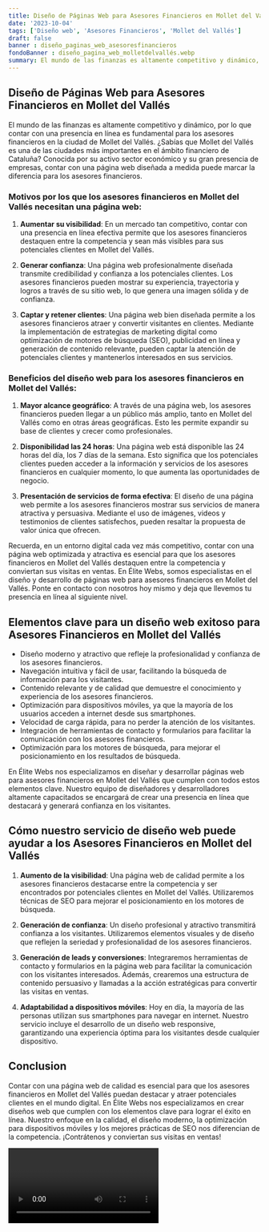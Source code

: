 ```yaml
---
title: Diseño de Páginas Web para Asesores Financieros en Mollet del Vallés
date: '2023-10-04'
tags: ['Diseño web', 'Asesores Financieros', 'Mollet del Vallés']
draft: false
banner : diseño_paginas_web_asesoresfinancieros
fondoBanner : diseño_pagina_web_molletdelvallés.webp
summary: El mundo de las finanzas es altamente competitivo y dinámico, por lo que contar con una presencia en línea es fundamental para los asesores financieros en la ciudad de Mollet del Vallés. ¿Sabías que Mollet del Vallés es una de las ciudades más importantes en el ámbito financiero de Cataluña? Conocida por su activo sector económico y su gran presencia de empresas, contar con una página web diseñada a medida puede marcar la diferencia para los asesores financieros.
---
```


## Diseño de Páginas Web para Asesores Financieros en Mollet del Vallés

El mundo de las finanzas es altamente competitivo y dinámico, por lo que contar con una presencia en línea es fundamental para los asesores financieros en la ciudad de Mollet del Vallés. ¿Sabías que Mollet del Vallés es una de las ciudades más importantes en el ámbito financiero de Cataluña? Conocida por su activo sector económico y su gran presencia de empresas, contar con una página web diseñada a medida puede marcar la diferencia para los asesores financieros.

### Motivos por los que los asesores financieros en Mollet del Vallés necesitan una página web:

1. **Aumentar su visibilidad**: En un mercado tan competitivo, contar con una presencia en línea efectiva permite que los asesores financieros destaquen entre la competencia y sean más visibles para sus potenciales clientes en Mollet del Vallés.

2. **Generar confianza**: Una página web profesionalmente diseñada transmite credibilidad y confianza a los potenciales clientes. Los asesores financieros pueden mostrar su experiencia, trayectoria y logros a través de su sitio web, lo que genera una imagen sólida y de confianza.

3. **Captar y retener clientes**: Una página web bien diseñada permite a los asesores financieros atraer y convertir visitantes en clientes. Mediante la implementación de estrategias de marketing digital como optimización de motores de búsqueda (SEO), publicidad en línea y generación de contenido relevante, pueden captar la atención de potenciales clientes y mantenerlos interesados en sus servicios.

### Beneficios del diseño web para los asesores financieros en Mollet del Vallés:

1. **Mayor alcance geográfico**: A través de una página web, los asesores financieros pueden llegar a un público más amplio, tanto en Mollet del Vallés como en otras áreas geográficas. Esto les permite expandir su base de clientes y crecer como profesionales.

2. **Disponibilidad las 24 horas**: Una página web está disponible las 24 horas del día, los 7 días de la semana. Esto significa que los potenciales clientes pueden acceder a la información y servicios de los asesores financieros en cualquier momento, lo que aumenta las oportunidades de negocio.

3. **Presentación de servicios de forma efectiva**: El diseño de una página web permite a los asesores financieros mostrar sus servicios de manera atractiva y persuasiva. Mediante el uso de imágenes, videos y testimonios de clientes satisfechos, pueden resaltar la propuesta de valor única que ofrecen.

Recuerda, en un entorno digital cada vez más competitivo, contar con una página web optimizada y atractiva es esencial para que los asesores financieros en Mollet del Vallés destaquen entre la competencia y conviertan sus visitas en ventas. En Élite Webs, somos especialistas en el diseño y desarrollo de páginas web para asesores financieros en Mollet del Vallés. Ponte en contacto con nosotros hoy mismo y deja que llevemos tu presencia en línea al siguiente nivel.

<GifSeo />

<Cta />

## Elementos clave para un diseño web exitoso para Asesores Financieros en Mollet del Vallés

- Diseño moderno y atractivo que refleje la profesionalidad y confianza de los asesores financieros.
- Navegación intuitiva y fácil de usar, facilitando la búsqueda de información para los visitantes.
- Contenido relevante y de calidad que demuestre el conocimiento y experiencia de los asesores financieros.
- Optimización para dispositivos móviles, ya que la mayoría de los usuarios acceden a internet desde sus smartphones.
- Velocidad de carga rápida, para no perder la atención de los visitantes.
- Integración de herramientas de contacto y formularios para facilitar la comunicación con los asesores financieros.
- Optimización para los motores de búsqueda, para mejorar el posicionamiento en los resultados de búsqueda.

En Élite Webs nos especializamos en diseñar y desarrollar páginas web para asesores financieros en Mollet del Vallés que cumplen con todos estos elementos clave. Nuestro equipo de diseñadores y desarrolladores altamente capacitados se encargará de crear una presencia en línea que destacará y generará confianza en los visitantes.

## Cómo nuestro servicio de diseño web puede ayudar a los Asesores Financieros en Mollet del Vallés

1. **Aumento de la visibilidad**: Una página web de calidad permite a los asesores financieros destacarse entre la competencia y ser encontrados por potenciales clientes en Mollet del Vallés. Utilizaremos técnicas de SEO para mejorar el posicionamiento en los motores de búsqueda.

2. **Generación de confianza**: Un diseño profesional y atractivo transmitirá confianza a los visitantes. Utilizaremos elementos visuales y de diseño que reflejen la seriedad y profesionalidad de los asesores financieros.

3. **Generación de leads y conversiones**: Integraremos herramientas de contacto y formularios en la página web para facilitar la comunicación con los visitantes interesados. Además, crearemos una estructura de contenido persuasivo y llamadas a la acción estratégicas para convertir las visitas en ventas.

4. **Adaptabilidad a dispositivos móviles**: Hoy en día, la mayoría de las personas utilizan sus smartphones para navegar en internet. Nuestro servicio incluye el desarrollo de un diseño web responsive, garantizando una experiencia óptima para los visitantes desde cualquier dispositivo.

## Conclusion

Contar con una página web de calidad es esencial para que los asesores financieros en Mollet del Vallés puedan destacar y atraer potenciales clientes en el mundo digital. En Élite Webs nos especializamos en crear diseños web que cumplen con los elementos clave para lograr el éxito en línea. Nuestro enfoque en la calidad, el diseño moderno, la optimización para dispositivos móviles y los mejores prácticas de SEO nos diferencian de la competencia. ¡Contrátenos y conviertan sus visitas en ventas!

<Video />

<CtaBot job='Asesores Financieros' city='Mollet del Vallés'/>

<Gmaps query='Mollet del Vallés+españa+maps' />